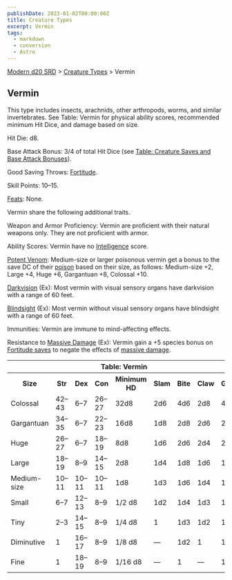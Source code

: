 ```yaml
---
publishDate: 2023-01-02T00:00:00Z
title: Creature Types
excerpt: Vermin
tags:
  - markdown
  - conversion
  - Astro
---
```


[Modern d20 SRD](/#modernD20) > [Creature Types](modern-d20-srd-creature-types-index) > Vermin

## Vermin

This type includes insects, arachnids, other arthropods, worms, and similar
invertebrates. See Table: Vermin for physical ability scores, recommended
minimum Hit Dice, and damage based on size.

Hit Die: d8.

Base Attack Bonus: 3/4 of total Hit Dice (see [Table: Creature Saves and Base Attack Bonuses](modern-d20-srd-creature-types-index)).

Good Saving Throws: [Fortitude](modern-d20-srd-basics-saving-throws).

Skill Points: 10–15.

[Feats](modern-d20-srd-feats-index): None.

Vermin share the following additional traits.

Weapon and Armor Proficiency: Vermin are proficient with their natural weapons
only. They are not proficient with armor.

Ability Scores: Vermin have no [Intelligence](modern-d20-srd-basics-ability-scores) score.

[Potent Venom](modern-d20-srd-special-abilities-poison): Medium-size or larger
poisonous vermin get a bonus to the save DC of their [poison](modern-d20-srd-environment-hazards-poison) based on their size, as follows: Medium-size +2,
Large +4, Huge +6, Gargantuan +8, Colossal +10.

[Darkvision](modern-d20-srd-special-abilities-darkvision) (Ex): Most vermin
with visual sensory organs have darkvision with a range of 60 feet.

[Blindsight](modern-d20-srd-special-abilities-blindsight) (Ex): Most vermin
without visual sensory organs have blindsight with a range of 60 feet.

Immunities: Vermin are immune to mind-affecting effects.

Resistance to [Massive Damage](modern-d20-srd-combat-death-dying-healing)
(Ex): Vermin gain a +5 species bonus on [Fortitude saves](modern-d20-srd-basics-saving-throws) to negate the effects of [massive damage](modern-d20-srd-combat-death-dying-healing).


<table> <th colspan="9"> Table: Vermin</th> <tr><th> Size</th><th> Str</th><th> Dex</th><th> Con</th><th> Minimum HD</th><th> Slam</th><th> Bite</th><th> Claw</th><th> Gore </th></tr> <tr><td> Colossal</td><td> 42–43</td><td> 6–7</td><td> 26–27</td><td> 32d8</td><td> 2d6</td><td> 4d6</td><td> 2d8</td><td> 4d6 </td></tr> <tr class="shaded"><td> Gargantuan</td><td> 34–35</td><td> 6–7</td><td> 22–23</td><td> 16d8</td><td> 1d8</td><td> 2d8</td><td> 2d6</td><td> 2d8 </td></tr> <tr><td> Huge</td><td> 26–27</td><td> 6–7</td><td> 18–19</td><td> 8d8</td><td> 1d6</td><td> 2d6</td><td> 2d4</td><td> 2d6 </td></tr> <tr class="shaded"><td> Large</td><td> 18–19</td><td> 8–9</td><td> 14–15</td><td> 2d8</td><td> 1d4</td><td> 1d8</td><td> 1d6</td><td> 1d8 </td></tr> <tr><td> Medium-size</td><td> 10–11</td><td> 10–11</td><td> 10–11</td><td> 1d8</td><td> 1d3</td><td> 1d6</td><td> 1d4</td><td> 1d6 </td></tr> <tr class="shaded"><td> Small</td><td> 6–7</td><td> 12–13</td><td> 8–9</td><td> 1/2 d8</td><td> 1d2</td><td> 1d4</td><td> 1d3</td><td> 1d4 </td></tr> <tr><td> Tiny</td><td> 2–3</td><td> 14–15</td><td> 8–9</td><td> 1/4 d8</td><td> 1</td><td> 1d3</td><td> 1d2</td><td> 1d3 </td></tr> <tr class="shaded"><td> Diminutive</td><td> 1</td><td> 16–17</td><td> 8–9</td><td> 1/8 d8</td><td> —</td><td> 1d2</td><td> 1</td><td> 1d2 </td></tr> <tr><td> Fine</td><td> 1</td><td> 18–19</td><td> 8–9</td><td> 1/16 d8</td><td> —</td><td> 1</td><td> —</td><td> 1 </td></tr></table>



